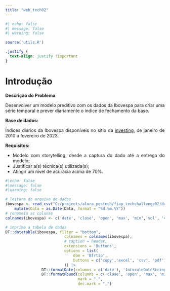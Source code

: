 ```yaml
---
title: "web_tech02"
---
```

```r
#| echo: false
#| message: false
#| warning: false

source('utils.R')
```

```css
.justify {
  text-align: justify !important
}
```

# Introdução {#sec-intro}

::: {style="text-align: justify"}

**Descrição do Problema**:

Desenvolver um modelo preditivo com os dados da Ibovespa para criar uma série temporal e prever diariamente o índice 
de fechamento da base.

**Base de dados:**

Índices diários da Ibovespa disponíveis no sítio da [investing](https://br.investing.com/indices/bovespa-historical-data),
de janeiro de 2010 a fevereiro de 2023.

**Requisitos: **

- Modelo com storytelling, desde a captura do dado até a entrega do modelo;
- Justificar a(s) técnica(s) utilizada(s);
- Atingir um nível de acurácia acima de 70%.

:::


```r
#|echo: false
#|message: false
#|warning: false

# leitura do arquivo de dados  
ibovespa <- read_csv("C:/projects/alura_postech/fiap_techchallenge02/data/Ibovespa_20100101-20240224.csv") |> 
    mutate(Data = as.Date(Data, format = "%d.%m.%Y"))
# renomeia as colunas
colnames(ibovespa) <- c('date', 'close', 'open', 'max', 'min','vol', 'var')

# imprime a tabela de dados
DT::datatable(ibovespa, filter = "bottom", 
                          colnames = colnames(ibovespa),
                          # caption = header, 
                          extensions = 'Buttons', 
                          options = list(
                              dom = 'Bfrtip',
                              buttons = c('copy','excel', 'csv', 'pdf')
                          )) |>
                DT::formatDate(columns = c('date'), 'toLocaleDateString') |>
                DT::formatRound(columns = c('close', 'open', 'max', 'min'),
                                mark = ".",
                                dec.mark = ",") 
```


